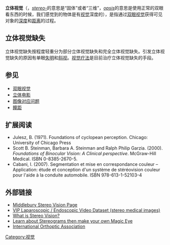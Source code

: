 {{Unreferenced|time=2014-05-30T02:47:32+00:00}}
{{expand|time=2013-06-08T19:48:17+00:00}}
{{noteTA
|1=zh-cn:通过;zh-tw:透過;zh-hk:通過;
}}
'''立体视觉'''（{{lang-en|stereopsis}}，''[[wikt:stereo-|stereo-]]''的意思是“固体”或者“三维”，''[[wikt:ὄψις|opsis]]''的意思是使用正常的双眼看东西的时候，我们感觉到的物体是有[[视觉|视觉]]深度的），是指通过[[双眼视觉|双眼视觉]]获得可见对象的[[深度|深度]]和[[距离|距离]]的过程。

==立体视觉缺失==
立体视觉缺失按程度轻重分为部分立体视觉缺失和完全立体视觉缺失。引发立体视觉缺失的原因有单眼[[失明|失明]]和[[斜视|斜视]]。[[视觉疗法|视觉疗法]]是目前治疗立体视觉缺失的手段。

==参见==
*[[双眼视觉|双眼视觉]]
*[[立体电影|立体电影]]
*[[图像对应问题|图像对应问题]]
*[[瞳距|瞳距]]

==扩展阅读==
* Julesz, B. (1971). Foundations of cyclopean perception. Chicago: University of Chicago Press
* Scott B. Steinman, Barbara A. Steinman and Ralph Philip Garzia. (2000). ''Foundations of Binocular Vision: A Clinical perspective''. McGraw-Hill Medical. ISBN 0-8385-2670-5.
* Cabani, I. (2007). Segmentation et mise en correspondance couleur – Application: étude et conception d'un système de stéréovision couleur pour l'aide à la conduite automobile. ISBN 978-613-1-52103-4

==外部链接==
* [https://web.archive.org/web/20120423180315/http://vision.middlebury.edu/stereo/ Middlebury Stereo Vision Page]
* [https://web.archive.org/web/20110512174240/http://vip.doc.ic.ac.uk/vision/ VIP Laparoscopic / Endoscopic Video Dataset (stereo medical images)]
* [http://www.vision3d.com/stereo.html What is Stereo Vision?]
* [http://www.easystereogrambuilder.com/HowTheyWork.aspx Learn about Stereograms then make your own Magic Eye]
* [http://www.internationalorthoptics.org/ International Orthoptic Association]

[[Category:视觉|Category:视觉]]